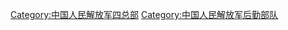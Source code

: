 {{Catmore}}

[[Category:中国人民解放军四总部|Category:中国人民解放军四总部]]
[[Category:中国人民解放军后勤部队|Category:中国人民解放军后勤部队]]